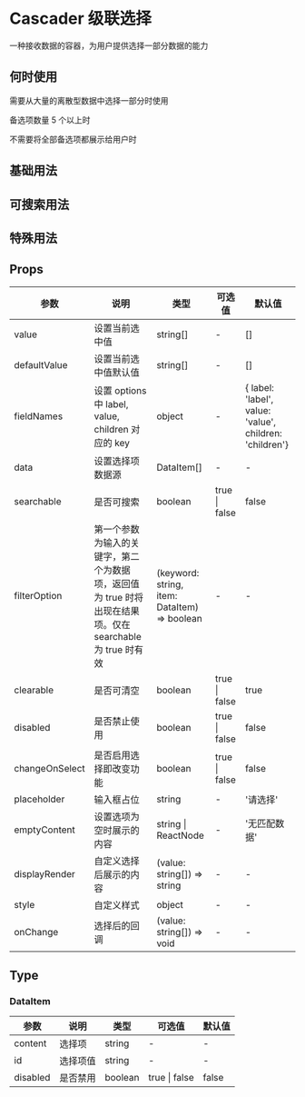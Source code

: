 # Cascader 级联选择

一种接收数据的容器，为用户提供选择一部分数据的能力

## 何时使用

需要从大量的离散型数据中选择一部分时使用

备选项数量 5 个以上时

不需要将全部备选项都展示给用户时

## 基础用法


<DemoBasic />


## 可搜索用法


<DemoSearch/>

## 特殊用法


<DemoAdvanced />


## Props

| 参数           | 说明                                                                                                     | 类型                                         | 可选值        | 默认值                                                  |
| -------------- | -------------------------------------------------------------------------------------------------------- | -------------------------------------------- | ------------- | ------------------------------------------------------- |
| value          | 设置当前选中值                                                                                           | string[]                                     | -             | []                                                      |
| defaultValue   | 设置当前选中值默认值                                                                                       | string[]                                     | -             | []                                                      |
| fieldNames     | 设置 options 中 label, value, children 对应的 key                                                        | object                                       | -             | { label: 'label', value: 'value', children: 'children'} |
| data           | 设置选择项数据源                                                                                         | DataItem[]                                   | -             | -                                                       |
| searchable     | 是否可搜索                                                                                               | boolean                                      | true \| false | false                                                   |
| filterOption   | 第一个参数为输入的关键字，第二个为数据项，返回值为 true 时将出现在结果项。仅在 searchable 为 true 时有效 | (keyword: string, item: DataItem) => boolean | -             | -                                                       |
| clearable      | 是否可清空                                                                                               | boolean                                      | true \| false | true                                                    |
| disabled       | 是否禁止使用                                                                                             | boolean                                      | true \| false | false                                                   |
| changeOnSelect | 是否启用选择即改变功能                                                                                   | boolean                                      | true \| false | false                                                   |
| placeholder    | 输入框占位                                                                                               | string                                       | -             | '请选择'                                                |
| emptyContent   | 设置选项为空时展示的内容                                                                                 | string \| ReactNode                          | -             | '无匹配数据'                                            |
| displayRender  | 自定义选择后展示的内容                                                                                   | (value: string[]) => string                  | -             | -                                                       |
| style          | 自定义样式                                                                                               | object                                       | -             | -                                                       |
| onChange       | 选择后的回调                                                                                             | (value: string[]) => void                    | -             | -                                                       |

## Type

### DataItem

| 参数     | 说明     | 类型    | 可选值        | 默认值 |
| -------- | -------- | ------- | ------------- | ------ |
| content  | 选择项   | string  | -             | -      |
| id       | 选择项值 | string  | -             | -      |
| disabled | 是否禁用 | boolean | true \| false | false  |
